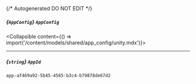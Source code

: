 {/* Autogenerated DO NOT EDIT  */}

##### *{`AppConfig`}* `AppConfig`
<Collapsible content={() => import('/content/models/shared/app_config/unity.mdx')}>
</Collapsible>

---
##### *{`string`}* `AppId`
`app-af469a92-5b45-4565-b3c4-b79878de67d2`

